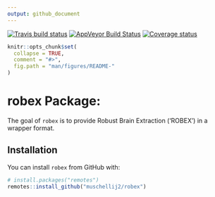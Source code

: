 ```yaml
---
output: github_document
---
```


[![Travis build status](https://travis-ci.org/muschellij2/robex.svg?branch=master)](https://travis-ci.org/muschellij2/robex)
[![AppVeyor Build Status](https://ci.appveyor.com/api/projects/status/github/muschellij2/robex?branch=master&svg=true)](https://ci.appveyor.com/project/muschellij2/robex)
[![Coverage status](https://coveralls.io/repos/github/muschellij2/robex/badge.svg?branch=master)](https://coveralls.io/r/muschellij2/robex?branch=master)
<!-- README.md is generated from README.Rmd. Please edit that file -->

```r
knitr::opts_chunk$set(
  collapse = TRUE,
  comment = "#>",
  fig.path = "man/figures/README-"
)
```
# robex Package: 
The goal of `robex` is to provide Robust Brain Extraction ('ROBEX') in a wrapper format.

## Installation

You can install `robex` from GitHub with:

```r
# install.packages("remotes")
remotes::install_github("muschellij2/robex")
```
